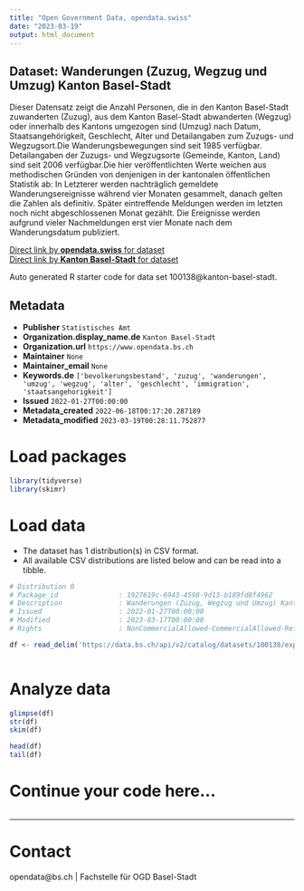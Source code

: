 ```yaml
---
title: "Open Government Data, opendata.swiss"
date: "2023-03-19"
output: html_document
---
```


## Dataset: Wanderungen (Zuzug, Wegzug und Umzug) Kanton Basel-Stadt

Dieser Datensatz zeigt die Anzahl Personen, die in den Kanton Basel-Stadt zuwanderten (Zuzug), aus dem Kanton Basel-Stadt abwanderten (Wegzug) oder innerhalb des Kantons umgezogen sind (Umzug) nach Datum, Staatsangehörigkeit, Geschlecht, Alter und Detailangaben zum Zuzugs- und Wegzugsort.Die Wanderungsbewegungen sind seit 1985 verfügbar. Detailangaben der Zuzugs- und Wegzugsorte (Gemeinde, Kanton, Land) sind seit 2006 verfügbar.Die hier veröffentlichten Werte weichen aus methodischen Gründen von denjenigen in der kantonalen öffentlichen Statistik ab: In Letzterer werden nachträglich gemeldete Wanderungsereignisse während vier Monaten gesammelt, danach gelten die Zahlen als definitiv. Später eintreffende Meldungen werden im letzten noch nicht abgeschlossenen Monat gezählt. Die Ereignisse werden aufgrund vieler Nachmeldungen erst vier Monate nach dem Wanderungsdatum publiziert.

[Direct link by **opendata.swiss** for dataset](https://opendata.swiss/de/dataset/wanderungen-zuzug-wegzug-und-umzug-kanton-basel-stadt)<br>
[Direct link by **Kanton Basel-Stadt** for dataset](https://data.bs.ch/explore/dataset/100138/)

Auto generated R starter code for data set 100138@kanton-basel-stadt.

## Metadata

- **Publisher** `Statistisches Amt`
- **Organization.display_name.de** `Kanton Basel-Stadt`
- **Organization.url** `https://www.opendata.bs.ch`
- **Maintainer** `None`
- **Maintainer_email** `None`
- **Keywords.de** `['bevolkerungsbestand', 'zuzug', 'wanderungen', 'umzug', 'wegzug', 'alter', 'geschlecht', 'immigration', 'staatsangehorigkeit']`
- **Issued** `2022-01-27T00:00:00`
- **Metadata_created** `2022-06-18T00:17:20.287189`
- **Metadata_modified** `2023-03-19T00:28:11.752877`


# Load packages

```r

library(tidyverse)
library(skimr)

```

# Load data

-   The dataset has 1 distribution(s) in CSV format.
-   All available CSV distributions are listed below and can be read into a tibble.

```r

# Distribution 0
# Package_id               : 1927619c-6943-4598-9d13-b189fd8f4962
# Description              : Wanderungen (Zuzug, Wegzug und Umzug) Kanton Basel-Stadt (csv)
# Issued                   : 2022-01-27T00:00:00
# Modified                 : 2023-03-17T00:00:00
# Rights                   : NonCommercialAllowed-CommercialAllowed-ReferenceRequired

df <- read_delim('https://data.bs.ch/api/v2/catalog/datasets/100138/exports/csv')



```

# Analyze data

```r

glimpse(df)
str(df)
skim(df)

head(df)
tail(df)

```

# Continue your code here...

```r

```

------------------------------------------------------------------------

# Contact

opendata@bs.ch | Fachstelle für OGD Basel-Stadt
